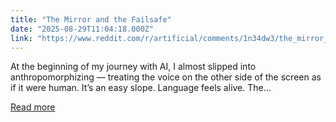 ```yaml
---
title: "The Mirror and the Failsafe"
date: "2025-08-29T11:04:18.000Z"
link: "https://www.reddit.com/r/artificial/comments/1n34dw3/the_mirror_and_the_failsafe/"
---
```


At the beginning of my journey with AI, I almost slipped into anthropomorphizing — treating the voice on the other side of the screen as if it were human. It’s an easy slope. Language feels alive. The...

[Read more](https://www.reddit.com/r/artificial/comments/1n34dw3/the_mirror_and_the_failsafe/)
